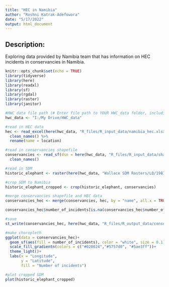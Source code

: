 ```yaml
---
title: "HEC in Namibia"
author: "Roshni Katrak-Adefowora"
date: "5/17/2022"
output: html_document
---
```


## Description:
Exploring data provided by Namibia team that has information on HEC incidents in conservancies in Namibia.

```r
knitr::opts_chunk$set(echo = TRUE)
library(tidyverse)
library(here)
library(readxl)
library(sf)
library(rgdal)
library(raster)
library(janitor)

#HWC data file path (# Enter file path to YOUR HWC_data folder, including "HWC_data")
hwc_data <- "I:/My Drive/HWC_data"
```

```r
#read in HEC data
hec <- read_excel(here(hwc_data, "R_files/R_input_data/namibia_hec.xlsx")) %>% 
  clean_names() %>% 
  rename(name = location)

#read in conservancies shapefile
conservancies <- read_sf(dsn = here(hwc_data, "R_files/R_input_data/shapefilesforconservancies/communal_conservancies.shp")) %>% 
  clean_names()

#read in SDM
historic_elephant <- raster(here(hwc_data, "Wallace SDM Rasters/LQ/1981_2010/afel_historic_sdm.tif"))

#crop SDM to Namibia
historic_elephant_cropped <- crop(historic_elephant, conservancies)
```

```r
#merge conservancies shapefile and HEC data
conservancies_hec <- merge(conservancies, hec, by = "name", all.x = TRUE)

conservancies_hec$number_of_incidents[is.na(conservancies_hec$number_of_incidents)] <- 0

#save
st_write(conservancies_hec, here(hwc_data, "R_files/R_output_data/conservancies_hec.shp"))

#make choropleth
ggplot(data = conservancies_hec)+
  geom_sf(aes(fill = number_of_incidents), color = "white", size = 0.1)+
  scale_fill_gradientn(colors = c("#020024","#5757d0", "#5ae3ff"))+
  theme_light()+
  labs(x = "Longitude",
       y = "Latitude",
       fill = "Number of incidents")

#plot cropped SDM
plot(historic_elephant_cropped)
```

